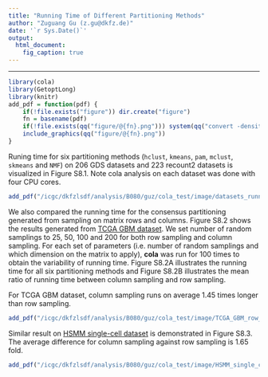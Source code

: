 ```yaml
---
title: "Running Time of Different Partitioning Methods"
author: "Zuguang Gu (z.gu@dkfz.de)"
date: '`r Sys.Date()`'
output:
  html_document:
    fig_caption: true
---
```


---------------------------------------


```r
library(cola)
library(GetoptLong)
library(knitr)
add_pdf = function(pdf) {
	if(!file.exists("figure")) dir.create("figure")
	fn = basename(pdf)
	if(!file.exists(qq("figure/@{fn}.png"))) system(qq("convert -density 300 @{pdf} figure/@{fn}.png"))
	include_graphics(qq("figure/@{fn}.png"))
}
```

Runing time for six partitioning methods (`hclust`, `kmeans`, `pam`, `mclust`, `skmeans`
and `NMF`) on 206 GDS datasets and 223 recount2 datasets is visualized in Figure
S8.1. Note cola analysis on each dataset was done with four CPU cores.

```r
add_pdf("/icgc/dkfzlsdf/analysis/B080/guz/cola_test/image/datasets_running_time.pdf")
```


We also compared the running time for the consensus partitioning generated
from sampling on matrix rows and columns. Figure S8.2 shows the results generated
from [TCGA GBM dataset](https://jokergoo.github.io/cola_examples/TCGA_GBM/).
We set number of random samplings to 25, 50, 100 and 200 for both row sampling
and column sampling. For each set of parameters (i.e. number of random
samplings and which dimension on the matrix to apply), **cola** was run for
100 times to obtain the variability of running time. Figure S8.2A illustrates the
running time for all six partitioning methods and Figure S8.2B illustrates the
mean ratio of running time between column sampling and row sampling.

For TCGA GBM dataset, column sampling runs on average 1.45 times longer than
row sampling.


```r
add_pdf("/icgc/dkfzlsdf/analysis/B080/guz/cola_test/image/TCGA_GBM_row_column_running_time.pdf")
```

Similar result on [HSMM single-cell dataset](https://jokergoo.github.io/cola_examples/HSMM_single_cell/) is demonstrated in Figure S8.3.
The average difference for column sampling against row sampling is 1.65 fold.

```r
add_pdf("/icgc/dkfzlsdf/analysis/B080/guz/cola_test/image/HSMM_single_cell_row_column_running_time.pdf")
```


<br>
<br>
<br>
<br>
<br>
<br>